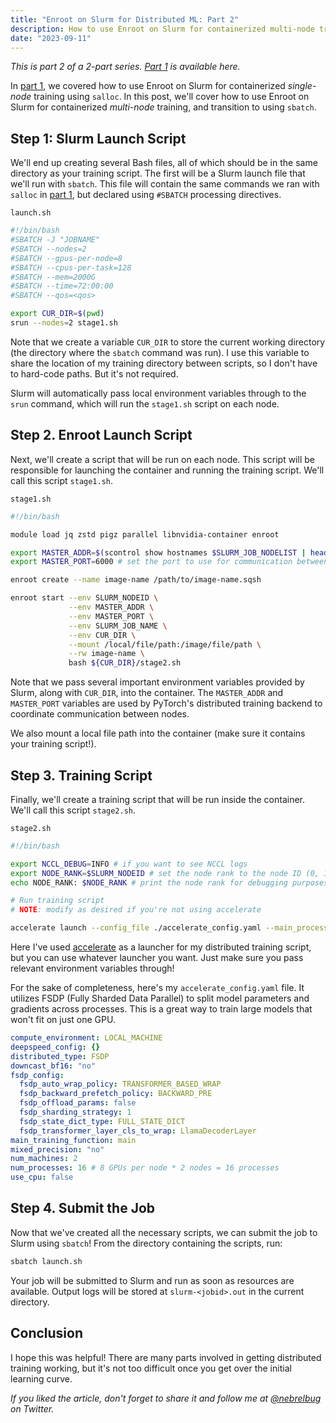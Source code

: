 ```yaml
---
title: "Enroot on Slurm for Distributed ML: Part 2"
description: How to use Enroot on Slurm for containerized multi-node training.
date: "2023-09-11"
---
```


_This is part 2 of a 2-part series. [Part 1](./enroot-on-slurm-for-distributed-ml-part-1) is available here._

In [part 1](./enroot-on-slurm-for-distributed-ml-part-1), we covered how to use Enroot on Slurm for containerized _single-node_ training using `salloc`. In this post, we'll cover how to use Enroot on Slurm for containerized _multi-node_ training, and transition to using `sbatch`.

## Step 1: Slurm Launch Script

We'll end up creating several Bash files, all of which should be in the same directory as your training script. The first will be a Slurm launch file that we'll run with `sbatch`. This file will contain the same commands we ran with `salloc` in [part 1](../enroot-on-slurm-for-distributed-ml-part-1), but declared using `#SBATCH` processing directives.

`launch.sh`

```bash
#!/bin/bash
#SBATCH -J "JOBNAME"
#SBATCH --nodes=2
#SBATCH --gpus-per-node=8
#SBATCH --cpus-per-task=128
#SBATCH --mem=2000G
#SBATCH --time=72:00:00
#SBATCH --qos=<qos>

export CUR_DIR=$(pwd)
srun --nodes=2 stage1.sh
```

Note that we create a variable `CUR_DIR` to store the current working directory (the directory where the `sbatch` command was run). I use this variable to share the location of my training directory between scripts, so I don't have to hard-code paths. But it's not required.

Slurm will automatically pass local environment variables through to the `srun` command, which will run the `stage1.sh` script on each node.

## Step 2. Enroot Launch Script

Next, we'll create a script that will be run on each node. This script will be responsible for launching the container and running the training script. We'll call this script `stage1.sh`.

`stage1.sh`

```bash
#!/bin/bash

module load jq zstd pigz parallel libnvidia-container enroot

export MASTER_ADDR=$(scontrol show hostnames $SLURM_JOB_NODELIST | head -n 1) # get the IP address of the first node in the list
export MASTER_PORT=6000 # set the port to use for communication between nodes

enroot create --name image-name /path/to/image-name.sqsh

enroot start --env SLURM_NODEID \
             --env MASTER_ADDR \
             --env MASTER_PORT \
             --env SLURM_JOB_NAME \
             --env CUR_DIR \
             --mount /local/file/path:/image/file/path \
             --rw image-name \
             bash ${CUR_DIR}/stage2.sh
```

Note that we pass several important environment variables provided by Slurm, along with `CUR_DIR`, into the container. The `MASTER_ADDR` and `MASTER_PORT` variables are used by PyTorch's distributed training backend to coordinate communication between nodes.

We also mount a local file path into the container (make sure it contains your training script!).

## Step 3. Training Script

Finally, we'll create a training script that will be run inside the container. We'll call this script `stage2.sh`.

`stage2.sh`

```bash
#!/bin/bash

export NCCL_DEBUG=INFO # if you want to see NCCL logs
export NODE_RANK=$SLURM_NODEID # set the node rank to the node ID (0, 1, 2, etc.)
echo NODE_RANK: $NODE_RANK # print the node rank for debugging purposes

# Run training script
# NOTE: modify as desired if you're not using accelerate

accelerate launch --config_file ./accelerate_config.yaml --main_process_ip=$MASTER_ADDR --main_process_port=$MASTER_PORT --machine_rank $NODE_RANK ${CUR_DIR}/loop.py
```

Here I've used [accelerate](https://huggingface.co/docs/accelerate) as a launcher for my distributed training script, but you can use whatever launcher you want. Just make sure you pass relevant environment variables through!

For the sake of completeness, here's my `accelerate_config.yaml` file. It utilizes FSDP (Fully Sharded Data Parallel) to split model parameters and gradients across processes. This is a great way to train large models that won't fit on just one GPU.

```yaml
compute_environment: LOCAL_MACHINE
deepspeed_config: {}
distributed_type: FSDP
downcast_bf16: "no"
fsdp_config:
  fsdp_auto_wrap_policy: TRANSFORMER_BASED_WRAP
  fsdp_backward_prefetch_policy: BACKWARD_PRE
  fsdp_offload_params: false
  fsdp_sharding_strategy: 1
  fsdp_state_dict_type: FULL_STATE_DICT
  fsdp_transformer_layer_cls_to_wrap: LlamaDecoderLayer
main_training_function: main
mixed_precision: "no"
num_machines: 2
num_processes: 16 # 8 GPUs per node * 2 nodes = 16 processes
use_cpu: false
```

## Step 4. Submit the Job

Now that we've created all the necessary scripts, we can submit the job to Slurm using `sbatch`! From the directory containing the scripts, run:

```bash
sbatch launch.sh
```

Your job will be submitted to Slurm and run as soon as resources are available. Output logs will be stored at `slurm-<jobid>.out` in the current directory.

## Conclusion

I hope this was helpful! There are many parts involved in getting distributed training working, but it's not too difficult once you get over the initial learning curve.

_If you liked the article, don't forget to share it and follow me at [@nebrelbug](https://twitter.com/nebrelbug) on Twitter._
